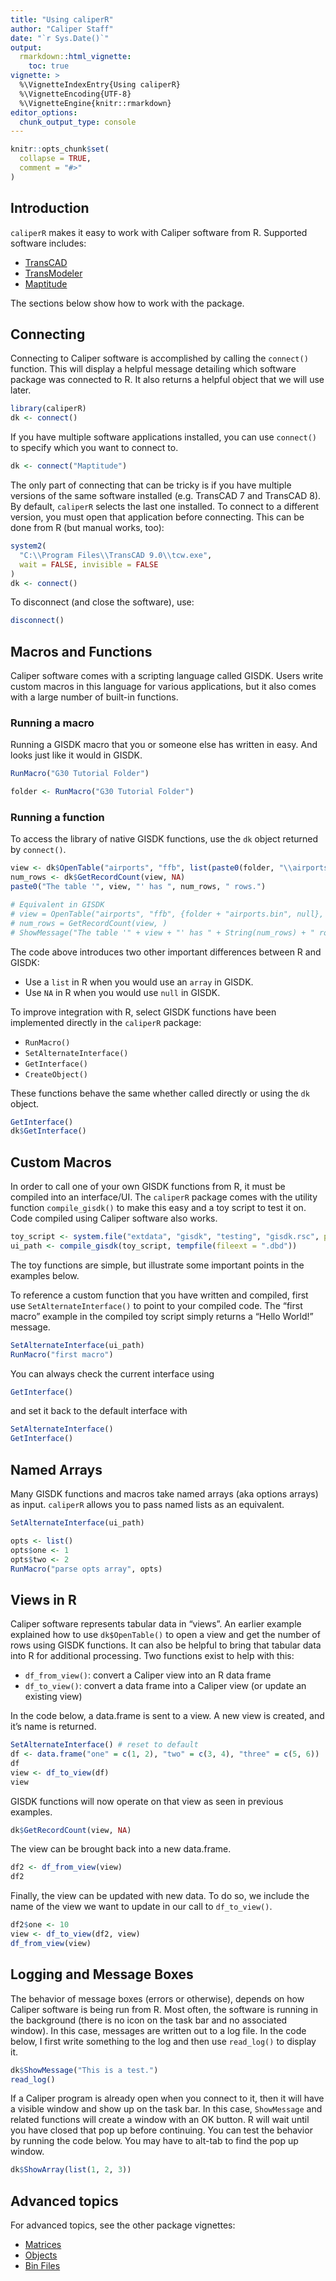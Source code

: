 ```yaml
---
title: "Using caliperR"
author: "Caliper Staff"
date: "`r Sys.Date()`"
output: 
  rmarkdown::html_vignette:
    toc: true
vignette: >
  %\VignetteIndexEntry{Using caliperR}
  %\VignetteEncoding{UTF-8}
  %\VignetteEngine{knitr::rmarkdown}
editor_options: 
  chunk_output_type: console
---
```


```r
knitr::opts_chunk$set(
  collapse = TRUE,
  comment = "#>"
)
```

## Introduction

`caliperR` makes it easy to work with Caliper software from R. Supported
software includes:

  * [TransCAD](https://www.caliper.com/tcovu.htm)
  * [TransModeler](https://www.caliper.com/transmodeler/default.htm)
  * [Maptitude](https://www.caliper.com/maptovu.htm)

The sections below show how to work with the package.

## Connecting

Connecting to Caliper software is accomplished by calling the `connect()`
function. This will display a helpful message detailing which software package
was connected to R. It also returns a helpful object that we will use later.

```r
library(caliperR)
dk <- connect()
```

If you have multiple software applications installed, you can use `connect()` to
specify which you want to connect to.

```r
dk <- connect("Maptitude")
```

The only part of connecting that can be tricky is if you have multiple versions
of the same software installed (e.g. TransCAD 7 and TransCAD 8). By default,
`caliperR` selects the last one installed. To connect to a different version,
you must open that application before connecting. This can be done from R (but
manual works, too):

```r
system2(
  "C:\\Program Files\\TransCAD 9.0\\tcw.exe",
  wait = FALSE, invisible = FALSE
)
dk <- connect()
```

To disconnect (and close the software), use:

```r
disconnect()
```

## Macros and Functions

Caliper software comes with a scripting language called GISDK. Users write custom
macros in this language for various applications, but it also comes with a large
number of built-in functions.

### Running a macro

Running a GISDK macro that you or someone else has written in easy. And looks
just like it would in GISDK.

```r
RunMacro("G30 Tutorial Folder")
```

```r
folder <- RunMacro("G30 Tutorial Folder")
```

### Running a function

To access the library of native GISDK functions, use the `dk` object returned by
`connect()`.

```r
view <- dk$OpenTable("airports", "ffb", list(paste0(folder, "\\airports.bin")))
num_rows <- dk$GetRecordCount(view, NA)
paste0("The table '", view, "' has ", num_rows, " rows.")

# Equivalent in GISDK
# view = OpenTable("airports", "ffb", {folder + "airports.bin", null}, )
# num_rows = GetRecordCount(view, )
# ShowMessage("The table '" + view + "' has " + String(num_rows) + " rows.")
```

The code above introduces two other important differences between R and GISDK:

  * Use a `list` in R when you would use an `array` in GISDK.
  * Use `NA` in R when you would use `null` in GISDK.

To improve integration with R, select GISDK functions have been implemented
directly in the `caliperR` package:

  * `RunMacro()`
  * `SetAlternateInterface()`
  * `GetInterface()`
  * `CreateObject()`

These functions behave the same whether called directly or using the `dk`
object.

```r
GetInterface()
dk$GetInterface()
```

## Custom Macros

In order to call one of your own GISDK functions from R, it must be compiled
into an interface/UI. The `caliperR` package comes with the utility function
`compile_gisdk()` to make this easy and a toy script to test it on. Code
compiled using Caliper software also works.

```r
toy_script <- system.file("extdata", "gisdk", "testing", "gisdk.rsc", package = "caliperR")
ui_path <- compile_gisdk(toy_script, tempfile(fileext = ".dbd"))
```

The toy functions are simple, but illustrate some important points in the
examples below.

To reference a custom function that you have written and compiled, first use 
`SetAlternateInterface()` to point to your compiled code. The "first macro"
example in the compiled toy script simply returns a "Hello World!" message.

```r
SetAlternateInterface(ui_path)
RunMacro("first macro")
```

You can always check the current interface using

```r
GetInterface()
```

and set it back to the default interface with

```r
SetAlternateInterface()
GetInterface()
```

## Named Arrays

Many GISDK functions and macros take named arrays (aka options arrays) as input.
`caliperR` allows you to pass named lists as an equivalent.

```r
SetAlternateInterface(ui_path)

opts <- list()
opts$one <- 1
opts$two <- 2
RunMacro("parse opts array", opts)
```

## Views in R

Caliper software represents tabular data in "views". An earlier example
explained how to use `dk$OpenTable()` to open a view and get the number of rows
using GISDK functions. It can also be helpful to bring that tabular data into R
for additional processing. Two functions exist to help with this:

  * `df_from_view()`: convert a Caliper view into an R data frame
  * `df_to_view()`: convert a data frame into a Caliper view (or update an
    existing view)

In the code below, a data.frame is sent to a view. A new view is created, and
it's name is returned.
  
```r
SetAlternateInterface() # reset to default
df <- data.frame("one" = c(1, 2), "two" = c(3, 4), "three" = c(5, 6))
df
view <- df_to_view(df)
view
```
  
GISDK functions will now operate on that view as seen in previous examples.

```r
dk$GetRecordCount(view, NA)
```

The view can be brought back into a new data.frame.

```r
df2 <- df_from_view(view)
df2
```

Finally, the view can be updated with new data. To do so, we include the name
of the view we want to update in our call to `df_to_view()`.

```r
df2$one <- 10
view <- df_to_view(df2, view)
df_from_view(view)
```

## Logging and Message Boxes

The behavior of message boxes (errors or otherwise), depends on how Caliper
software is being run from R. Most often, the software is running in the
background (there is no icon on the task bar and no associated window). In this
case, messages are written out to a log file. In the code below, I first write
something to the log and then use `read_log()` to display it.

```r
dk$ShowMessage("This is a test.")
read_log()
```

If a Caliper program is already open when you connect to it, then it will have a
visible window and show up on the task bar. In this case, `ShowMessage` and
related functions will create a window with an OK button. R will wait until you
have closed that pop up before continuing. You can test the behavior by running
the code below. You may have to alt-tab to find the pop up window.

```r
dk$ShowArray(list(1, 2, 3))
```

## Advanced topics

For advanced topics, see the other package vignettes:

  * [Matrices](caliper-matrices.html)
  * [Objects](caliper-objects.html)
  * [Bin Files](bin-files.html)
